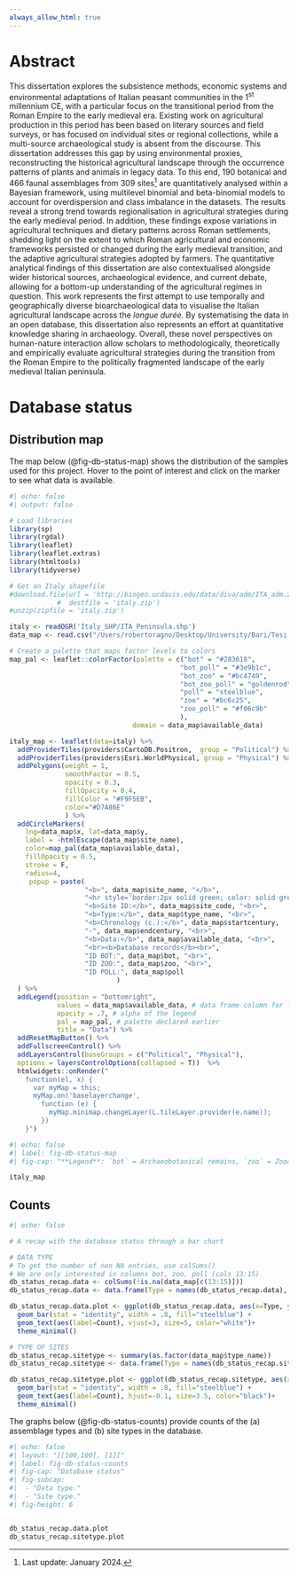 ```yaml
---
always_allow_html: true
---
```


# Abstract {.unnumbered style="text-align:justify;"}

This dissertation explores the subsistence methods, economic systems and environmental adaptations of Italian peasant communities in the 1^st^ millennium CE, with a particular focus on the transitional period from the Roman Empire to the early medieval era. Existing work on agricultural production in this period has been based on literary sources and field surveys, or has focused on individual sites or regional collections, while a multi-source archaeological study is absent from the discourse. This dissertation addresses this gap by using environmental proxies, reconstructing the historical agricultural landscape through the occurrence patterns of plants and animals in legacy data. To this end, 190 botanical and 466 faunal assemblages from 309 sites[^index-1] are quantitatively analysed within a Bayesian framework, using multilevel binomial and beta-binomial models to account for overdispersion and class imbalance in the datasets. The results reveal a strong trend towards regionalisation in agricultural strategies during the early medieval period. In addition, these findings expose variations in agricultural techniques and dietary patterns across Roman settlements, shedding light on the extent to which Roman agricultural and economic frameworks persisted or changed during the early medieval transition, and the adaptive agricultural strategies adopted by farmers. The quantitative analytical findings of this dissertation are also contextualised alongside wider historical sources, archaeological evidence, and current debate, allowing for a bottom-up understanding of the agricultural regimes in question. This work represents the first attempt to use temporally and geographically diverse bioarchaeological data to visualise the Italian agricultural landscape across the *longue durée.* By systematising the data in an open database, this dissertation also represents an effort at quantitative knowledge sharing in archaeology. Overall, these novel perspectives on human-nature interaction allow scholars to methodologically, theoretically and empirically evaluate agricultural strategies during the transition from the Roman Empire to the politically fragmented landscape of the early medieval Italian peninsula.

[^index-1]: Last update: January 2024.


# Database status

## Distribution map

::: {.content-hidden when-format="pdf"}
The map below (@fig-db-status-map) shows the distribution of the samples used for this project. Hover to the point of interest and click on the marker to see what data is available.

```r
#| echo: false
#| output: false

# Load libraries
library(sp)
library(rgdal)
library(leaflet)
library(leaflet.extras)
library(htmltools)
library(tidyverse)

# Get an Italy shapefile
#download.file(url = 'http://biogeo.ucdavis.edu/data/diva/adm/ITA_adm.zip', 
            #  destfile = 'italy.zip')
#unzip(zipfile = 'italy.zip')

italy <- readOGR('Italy_SHP/ITA_Peninsula.shp')
data_map <- read.csv("/Users/robertoragno/Desktop/University/Bari/Tesi PhD/GIS/MAIN_INDEX.csv", header=TRUE, sep=";")

# Create a palette that maps factor levels to colors
map_pal <- leaflet::colorFactor(palette = c("bot" = "#283618", 
                                           "bot_poll" = "#3e9b1c", 
                                           "bot_zoo" = "#bc4749",
                                           "bot_zoo_poll" = "goldenrod",
                                           "poll" = "steelblue",
                                           "zoo" = "#bc6c25",
                                           "zoo_poll" = "#f06c9b"
                                           ), 
                               domain = data_map$available_data)

italy_map <- leaflet(data=italy) %>%
  addProviderTiles(providers$CartoDB.Positron,  group = "Political") %>%
  addProviderTiles(providers$Esri.WorldPhysical, group = "Physical") %>%
  addPolygons(weight = 1, 
              smoothFactor = 0.5,
              opacity = 0.3, 
              fillOpacity = 0.4,
              fillColor = "#F9F5EB",
              color="#D7A86E"
              ) %>%
  addCircleMarkers(
    lng=data_map$x, lat=data_map$y,
    label = ~htmlEscape(data_map$site_name),
    color=map_pal(data_map$available_data),
    fillOpacity = 0.5,
    stroke = F,
    radius=4,
     popup = paste(
                   "<b>", data_map$site_name, "</b>",
                   "<hr style='border:2px solid green; color: solid green, border-radius:2px; margin-top:1.5px; margin-bottom:5px'>",
                   "<b>Site ID:</b>", data_map$site_code, "<br>",
                   "<b>Type:</b>", data_map$type_name, "<br>",
                   "<b>Chronology (c.):</b>", data_map$startcentury,
                   "-", data_map$endcentury, "<br>",
                   "<b>Data:</b>", data_map$available_data, "<br>",
                   "<br><b>Database records</b><br>",
                   "ID BOT:", data_map$bot, "<br>",
                   "ID ZOO:", data_map$zoo, "<br>",
                   "ID POLL:", data_map$poll
                           )
  ) %>% 
  addLegend(position = "bottomright",
            values = data_map$available_data, # data frame column for legend
            opacity = .7, # alpha of the legend
            pal = map_pal, # palette declared earlier
            title = "Data") %>%
  addResetMapButton() %>%
  addFullscreenControl() %>%
  addLayersControl(baseGroups = c("Political", "Physical"),
  options = layersControlOptions(collapsed = T))  %>%
  htmlwidgets::onRender("
    function(el, x) {
      var myMap = this;
      myMap.on('baselayerchange',
        function (e) {
          myMap.minimap.changeLayer(L.tileLayer.provider(e.name));
        })
    }")

```

```r
#| echo: false
#| label: fig-db-status-map
#| fig-cap: "**Legend**: `bot` = Archaeobotanical remains, `zoo` = Zooarchaeological remains, `poll` = Pollen remains. If the codes are combined, more than one type of data is available for the same context and chronology. Pollen is only included as a reference."

italy_map
```
:::


## Counts

```r
#| echo: false

# A recap with the database status through a bar chart 

# DATA TYPE
# To get the number of non NA entries, use colSums()
# We are only interested in columns bot, zoo, poll (cols 13:15)
db_status_recap.data <- colSums(!is.na(data_map[c(13:15)])) 
db_status_recap.data <- data.frame(Type = names(db_status_recap.data), Count = db_status_recap.data, row.names =NULL )

db_status_recap.data.plot <- ggplot(db_status_recap.data, aes(x=Type, y = Count)) +
  geom_bar(stat = "identity", width = .8, fill="steelblue") + 
  geom_text(aes(label=Count), vjust=3, size=5, color="white")+
  theme_minimal()

# TYPE OF SITES
db_status_recap.sitetype <- summary(as.factor(data_map$type_name))
db_status_recap.sitetype <- data.frame(Type = names(db_status_recap.sitetype), Count = db_status_recap.sitetype, row.names =NULL )

db_status_recap.sitetype.plot <- ggplot(db_status_recap.sitetype, aes(x=Count, y = Type)) +
  geom_bar(stat = "identity", width = .8, fill="steelblue") + 
  geom_text(aes(label=Count), hjust=-0.1, size=3.5, color="black")+
  theme_minimal()

```

The graphs below (@fig-db-status-counts) provide counts of the (a) assemblage types and (b) site types in the database.


```r
#| echo: false
#| layout: "[[100,100], [1]]"
#| label: fig-db-status-counts
#| fig-cap: "Database status"
#| fig-subcap: 
#|  - "Data type." 
#|  - "Site type."
#| fig-height: 6


db_status_recap.data.plot
db_status_recap.sitetype.plot
```
